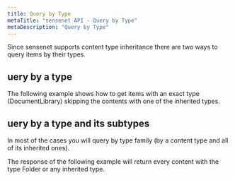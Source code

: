 ```yaml
---
title: Query by Type
metaTitle: "sensenet API - Query by Type"
metaDescription: "Query by Type"
---
```


Since sensenet supports content type inheritance there are two ways to query items by their types.

## uery by a type

The following example shows how to get items with an exact type (DocumentLibrary) skipping the contents with one of the inherited types.

<tab category="querying" article="query-by-type" example="byExactType" />

## uery by a type and its subtypes

In most of the cases you will query by type family (by a content type and all of its inherited ones).

The response of the following example will return every content with the type Folder or any inherited type.

<tab category="basic-concepts" article="query-by-type" example="byTypeFamily" />
